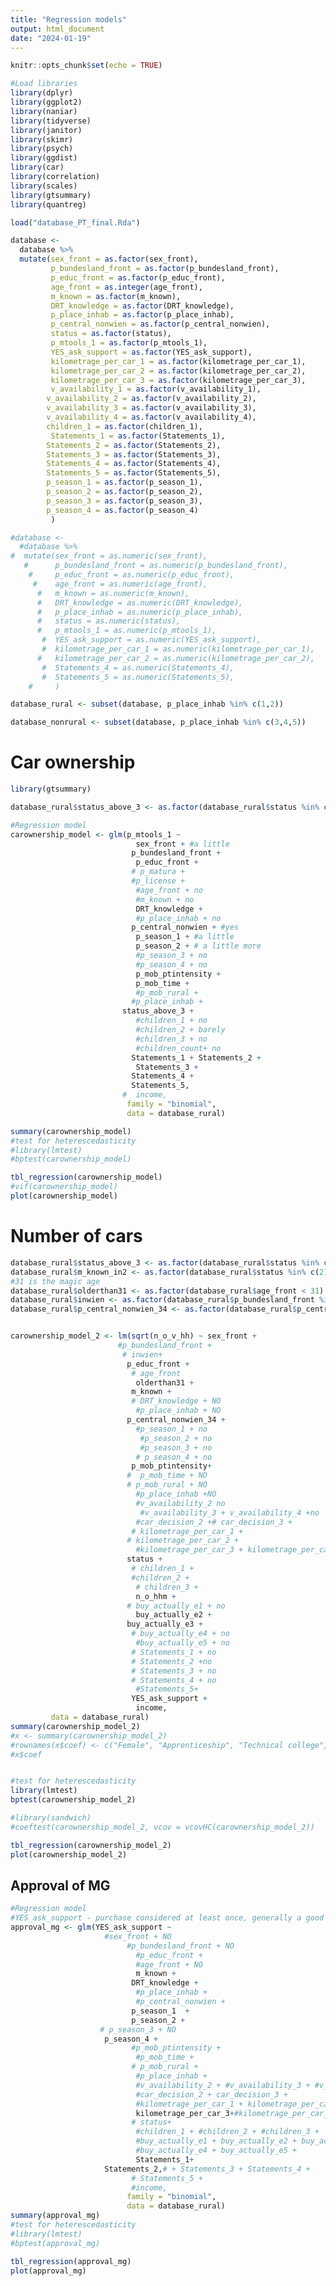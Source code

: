 ```yaml
---
title: "Regression models"
output: html_document
date: "2024-01-19"
---
```



```r
knitr::opts_chunk$set(echo = TRUE)
```

```r
#Load libraries
library(dplyr)
library(ggplot2)
library(naniar)
library(tidyverse)
library(janitor)
library(skimr)
library(psych)
library(ggdist)
library(car)
library(correlation)
library(scales)
library(gtsummary)
library(quantreg)
```

```r
load("database_PT_final.Rda")
```



```r
database <-
  database %>%
  mutate(sex_front = as.factor(sex_front),
         p_bundesland_front = as.factor(p_bundesland_front),
         p_educ_front = as.factor(p_educ_front),
         age_front = as.integer(age_front),
         m_known = as.factor(m_known),
         DRT_knowledge = as.factor(DRT_knowledge),
         p_place_inhab = as.factor(p_place_inhab),
         p_central_nonwien = as.factor(p_central_nonwien),
         status = as.factor(status),
         p_mtools_1 = as.factor(p_mtools_1),
         YES_ask_support = as.factor(YES_ask_support),
         kilometrage_per_car_1 = as.factor(kilometrage_per_car_1),
         kilometrage_per_car_2 = as.factor(kilometrage_per_car_2),
         kilometrage_per_car_3 = as.factor(kilometrage_per_car_3),
         v_availability_1 = as.factor(v_availability_1),
        v_availability_2 = as.factor(v_availability_2),
        v_availability_3 = as.factor(v_availability_3),
        v_availability_4 = as.factor(v_availability_4),
        children_1 = as.factor(children_1),
         Statements_1 = as.factor(Statements_1),
        Statements_2 = as.factor(Statements_2),
        Statements_3 = as.factor(Statements_3),
        Statements_4 = as.factor(Statements_4),
        Statements_5 = as.factor(Statements_5),
        p_season_1 = as.factor(p_season_1),
        p_season_2 = as.factor(p_season_2),
        p_season_3 = as.factor(p_season_3),
        p_season_4 = as.factor(p_season_4)
         )
```

```r
#database <-
  #database %>%
#  mutate(sex_front = as.numeric(sex_front),
   #      p_bundesland_front = as.numeric(p_bundesland_front),
    #     p_educ_front = as.numeric(p_educ_front),
     #    age_front = as.numeric(age_front),
      #   m_known = as.numeric(m_known),
      #   DRT_knowledge = as.numeric(DRT_knowledge),
      #   p_place_inhab = as.numeric(p_place_inhab),
      #   status = as.numeric(status),
      #   p_mtools_1 = as.numeric(p_mtools_1),
       #  YES_ask_support = as.numeric(YES_ask_support),
       #  kilometrage_per_car_1 = as.numeric(kilometrage_per_car_1),
      #   kilometrage_per_car_2 = as.numeric(kilometrage_per_car_2),
       #  Statements_4 = as.numeric(Statements_4),
       #  Statements_5 = as.numeric(Statements_5),
    #     )
```



```r
database_rural <- subset(database, p_place_inhab %in% c(1,2))

database_nonrural <- subset(database, p_place_inhab %in% c(3,4,5))
```


# Car ownership
```r
library(gtsummary)

database_rural$status_above_3 <- as.factor(database_rural$status %in% c(4, 5, 6))

#Regression model
carownership_model <- glm(p_mtools_1 ~ 
                            sex_front + #a little
                           p_bundesland_front +
                            p_educ_front +
                           # p_matura +
                           #p_license +
                            #age_front + no
                            #m_known + no
                            DRT_knowledge +
                            #p_place_inhab + no
                           p_central_nonwien + #yes
                            p_season_1 + #a little
                            p_season_2 + # a little more
                            #p_season_3 + no
                            #p_season_4 + no
                            p_mob_ptintensity +
                            p_mob_time +
                            #p_mob_rural +
                           #p_place_inhab +
                         status_above_3 +
                            #children_1 + no
                            #children_2 + barely
                            #children_3 + no
                            #children_count+ no
                           Statements_1 + Statements_2 + 
                            Statements_3 + 
                           Statements_4 +
                           Statements_5,
                         #  income,
                          family = "binomial",
                          data = database_rural)

summary(carownership_model)
#test for heterescedasticity
#library(lmtest)
#bptest(carownership_model)

tbl_regression(carownership_model)
#vif(carownership_model)
plot(carownership_model)
```

# Number of cars
```r
database_rural$status_above_3 <- as.factor(database_rural$status %in% c(4, 5, 6, 7))
database_rural$m_known_in2 <- as.factor(database_rural$status %in% c(2))
#31 is the magic age
database_rural$olderthan31 <- as.factor(database_rural$age_front < 31)
database_rural$inwien <- as.factor(database_rural$p_bundesland_front %in% c(8))
database_rural$p_central_nonwien_34 <- as.factor(database_rural$p_central_nonwien %in% c(3,4))


carownership_model_2 <- lm(sqrt(n_o_v_hh) ~ sex_front + 
                        #p_bundesland_front + 
                         # inwien+
                          p_educ_front +
                           # age_front 
                            olderthan31 +
                           m_known +
                           # DRT_knowledge + NO
                            #p_place_inhab + NO
                          p_central_nonwien_34 +
                            #p_season_1 + no
                             #p_season_2 + no
                             #p_season_3 + no
                            # p_season_4 + no
                           p_mob_ptintensity+
                          #  p_mob_time + NO 
                          # p_mob_rural + NO
                            #p_place_inhab +NO
                            #v_availability_2 no
                             #v_availability_3 + v_availability_4 +no
                            #car_decision_2 +# car_decision_3 + 
                           # kilometrage_per_car_1 + 
                          # kilometrage_per_car_2 +
                            #kilometrage_per_car_3 + kilometrage_per_car_4 +
                          status + 
                           # children_1 + 
                           #children_2 + 
                            # children_3 +
                            n_o_hhm +
                          # buy_actually_e1 + no
                            buy_actually_e2 + 
                          buy_actually_e3 + 
                           # buy_actually_e4 + no
                            #buy_actually_e5 + no
                           # Statements_1 + no
                           # Statements_2 +no
                           # Statements_3 + no
                           # Statements_4 + no
                            #Statements_5+
                           YES_ask_support + 
                            income,
         data = database_rural)
summary(carownership_model_2)
#x <- summary(carownership_model_2) 
#rownames(x$coef) <- c("Female", "Apprenticeship", "Technical college", "Secondary school","Secondary vocational school", "Higher educ- rel. training","College, university", "Age (older than 31)", "Mobility Guarantee not known", "Unsure about MG","Rather peripheral, bad PT", "PT intensity", "Part-time employment", "Pupil/student", "Retired", "Housewife/househusband", "Seeking employment", "Other","Household members", "YES, MG, get rid of car", "YES, MG, but I keep my car", "MG generally a good/bad idea", "Income")
#x$coef


#test for heterescedasticity
library(lmtest)
bptest(carownership_model_2)

#library(sandwich)
#coeftest(carownership_model_2, vcov = vcovHC(carownership_model_2))

tbl_regression(carownership_model_2) 
plot(carownership_model_2)
```


## Approval of MG
```r
#Regression model
#YES_ask_support - purchase considered at least once, generally a good idea, 1=YES, 2=NO
approval_mg <- glm(YES_ask_support ~ 
                     #sex_front + NO
                          #p_bundesland_front + NO
                            #p_educ_front +
                            #age_front + NO
                            m_known +
                           DRT_knowledge +
                            #p_place_inhab +
                            #p_central_nonwien +
                           p_season_1  +
                           p_season_2 + 
                    # p_season_3 + NO
                     p_season_4 +
                           #p_mob_ptintensity +
                            #p_mob_time +
                           # p_mob_rural +
                            #p_place_inhab +
                            #v_availability_2 + #v_availability_3 + #v_availability_4 +
                            #car_decision_2 + car_decision_3 + 
                            #kilometrage_per_car_1 + kilometrage_per_car_2 +
                            kilometrage_per_car_3+#kilometrage_per_car_4 +
                           # status+
                            #children_1 + #children_2 + #children_3 +
                            #buy_actually_e1 + buy_actually_e2 + buy_actually_e3 +
                            #buy_actually_e4 + buy_actually_e5 +
                            Statements_1+
                     Statements_2,# + Statements_3 + Statements_4 +
                           # Statements_5 +
                           #income,
                          family = "binomial",
                          data = database_rural)
summary(approval_mg)
#test for heterescedasticity
#library(lmtest)
#bptest(approval_mg)

tbl_regression(approval_mg)
plot(approval_mg)
```




